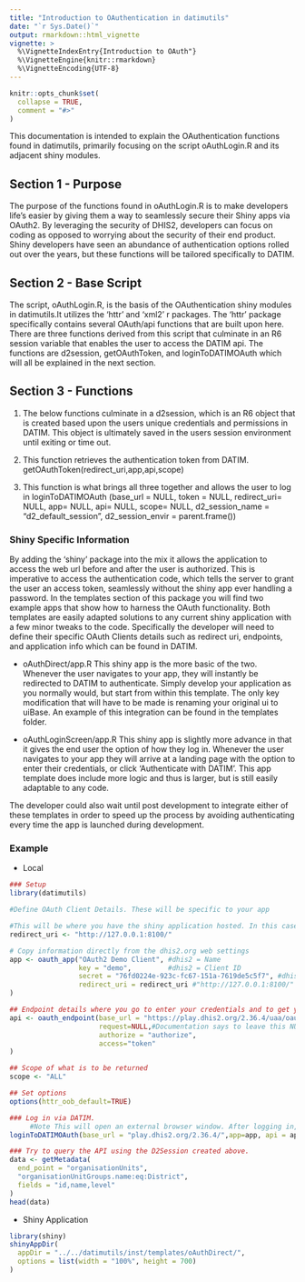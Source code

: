 ```yaml
---
title: "Introduction to OAuthentication in datimutils"
date: "`r Sys.Date()`"
output: rmarkdown::html_vignette
vignette: >
  %\VignetteIndexEntry{Introduction to OAuth"}
  %\VignetteEngine{knitr::rmarkdown}
  %\VignetteEncoding{UTF-8}
---
```


```r
knitr::opts_chunk$set(
  collapse = TRUE,
  comment = "#>"
)
```
This documentation is intended to explain the OAuthentication functions found in datimutils, primarily focusing on the script oAuthLogin.R and its adjacent shiny modules.

## Section 1 - Purpose
The purpose of the functions found in oAuthLogin.R is to make developers life's easier by giving them a way to seamlessly secure their Shiny apps via OAuth2. By leveraging the security of DHIS2, developers can focus on coding as opposed to worrying about the security of their end product. Shiny developers have seen an abundance of authentication options rolled out over the years, but these functions will be tailored specifically to DATIM. 

## Section 2 - Base Script 
The script, oAuthLogin.R, is the basis of the OAuthentication shiny modules in datimutils.It utilizes the 'httr' and 'xml2' r packages. The 'httr' package specifically contains several OAuth/api functions that are built upon here. There are three functions derived from this script that culminate in an R6 session variable that enables the user to access the DATIM api. The functions are d2session, getOAuthToken, and loginToDATIMOAuth which will all be explained in the next section. 

## Section 3 - Functions
1) The below functions culminate in a d2session, which is an R6 object that is created based upon the users unique credentials and permissions in DATIM. This object is ultimately saved in the users session environment until exiting or time out. 

2) This function retrieves the authentication token from DATIM. 
      getOAuthToken(redirect_uri,app,api,scope)

3) This function is what brings all three together and allows the user to log in
      loginToDATIMOAuth (base_url = NULL,
                         token = NULL, 
                         redirect_uri= NULL,
                         app= NULL,
                         api= NULL,
                         scope= NULL,
                         d2_session_name = "d2_default_session",
                         d2_session_envir = parent.frame())



### Shiny Specific Information
By adding the 'shiny' package into the mix it allows the application to access the web url before and after the user is authorized. This is imperative to access the authentication code, which tells the server to grant the user an access token, seamlessly without the shiny app ever handling a password. In the templates section of this package you will find two example apps that show how to harness the OAuth functionality. Both templates are easily adapted solutions to any current shiny application with a few minor tweaks to the code. Specifically the developer will need to define their specific OAuth Clients details such as redirect uri, endpoints, and application info which can be found in DATIM. 

* oAuthDirect/app.R 
This shiny app is the more basic of the two. Whenever the user navigates to your app, they will instantly be redirected to DATIM to authenticate. Simply develop your application as you normally would, but start from within this template. The only key modification that will have to be made is renaming your original ui to uiBase. An example of this integration can be found in the templates folder.

* oAuthLoginScreen/app.R
This shiny app is slightly more advance in that it gives the end user the option of how they log in. Whenever the user navigates to your app they will arrive at a landing page with the option to enter their credentials, or click 'Authenticate with DATIM'. This app template does include more logic and thus is larger, but is still easily adaptable to any code.

The developer could also wait until post development to integrate either of these templates in order to speed up the process by avoiding authenticating every time the app is launched during development.

### Example
* Local
```r
### Setup
library(datimutils)

#Define OAuth Client Details. These will be specific to your app

#This will be where you have the shiny application hosted. In this case locally
redirect_uri <- "http://127.0.0.1:8100/"

# Copy information directly from the dhis2.org web settings
app <- oauth_app("OAuth2 Demo Client", #dhis2 = Name
                 key = "demo",         #dhis2 = Client ID
                 secret = "76fd0224e-923c-fc67-151a-7619de5c5f7", #dhis2 = Client Secret
                 redirect_uri = redirect_uri #"http://127.0.0.1:8100/"
)

## Endpoint details where you go to enter your credentials and to get your token
api <- oauth_endpoint(base_url = "https://play.dhis2.org/2.36.4/uaa/oauth",
                      request=NULL,#Documentation says to leave this NULL for OAuth2
                      authorize = "authorize",
                      access="token"
)

## Scope of what is to be returned
scope <- "ALL"

## Set options
options(httr_oob_default=TRUE)

### Log in via DATIM.
     #Note This will open an external browser window. After logging in, the user will need to copy the code from the url and paste it into the R console
loginToDATIMOAuth(base_url = "play.dhis2.org/2.36.4/",app=app, api = api, redirect_uri=redirect_uri,scope = scope)

### Try to query the API using the D2Session created above.
data <- getMetadata(
  end_point = "organisationUnits",
  "organisationUnitGroups.name:eq:District",
  fields = "id,name,level"
)
head(data)
```


* Shiny Application
```r
library(shiny)
shinyAppDir(
  appDir = "../../datimutils/inst/templates/oAuthDirect/",
  options = list(width = "100%", height = 700)
)
```
